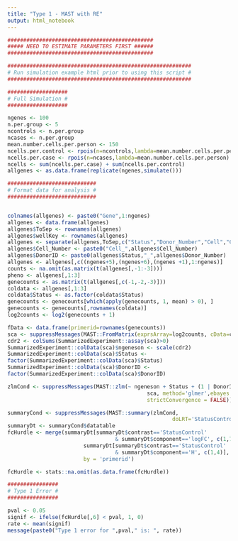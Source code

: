 ---
title: "Type 1 - MAST with RE"
output: html_notebook
---


```{r}
##############################################
##### NEED TO ESTIMATE PARAMETERS FIRST ######
##############################################

##########################################################
# Run simulation example html prior to using this script #
##########################################################

###################
# Full Simulation #
###################

ngenes <- 100
n.per.group <- 5
ncontrols <- n.per.group
ncases <- n.per.group
mean.number.cells.per.person <- 150
ncells.per.control <- rpois(n=ncontrols,lambda=mean.number.cells.per.person)
ncells.per.case <- rpois(n=ncases,lambda=mean.number.cells.per.person)
ncells <- sum(ncells.per.case) + sum(ncells.per.control)
allgenes <- as.data.frame(replicate(ngenes,simulate()))

############################
# Format data for analysis #
############################


colnames(allgenes) <- paste0("Gene",1:ngenes)
allgenes <- data.frame(allgenes)
allgenes$ToSep <- rownames(allgenes)
allgenes$wellKey <- rownames(allgenes)
allgenes <- separate(allgenes,ToSep,c("Status","Donor_Number","Cell","Cell_Number"),sep="_")
allgenes$Cell_Number <- paste0("Cell_",allgenes$Cell_Number)
allgenes$DonorID <- paste0(allgenes$Status,"_",allgenes$Donor_Number)
allgenes <- allgenes[,c((ngenes+5),(ngenes+6),(ngenes +1),1:ngenes)]
counts <- na.omit(as.matrix(t(allgenes[,-1:-3])))
pheno <- allgenes[,1:3]
genecounts <- as.matrix(t(allgenes[,c(-1,-2,-3)]))
coldata <- allgenes[,1:3]
coldata$Status <- as.factor(coldata$Status)
genecounts <- genecounts[which(apply(genecounts, 1, mean) > 0), ]
genecounts <- genecounts[,rownames(coldata)]
log2counts <- log2(genecounts + 1)

fData <- data.frame(primerid=rownames(genecounts))
sca <- suppressMessages(MAST::FromMatrix(exprsArray=log2counts, cData=coldata, fData=fData))
cdr2 <- colSums(SummarizedExperiment::assay(sca)>0)
SummarizedExperiment::colData(sca)$ngeneson <- scale(cdr2)
SummarizedExperiment::colData(sca)$Status <-
factor(SummarizedExperiment::colData(sca)$Status)
SummarizedExperiment::colData(sca)$DonorID <-
factor(SummarizedExperiment::colData(sca)$DonorID)

zlmCond <- suppressMessages(MAST::zlm(~ ngeneson + Status + (1 | DonorID),
                                            sca, method='glmer',ebayes = F,
                                            strictConvergence = FALSE))

summaryCond <- suppressMessages(MAST::summary(zlmCond,
                                                    doLRT='StatusControl'))
summaryDt <- summaryCond$datatable
fcHurdle <- merge(summaryDt[summaryDt$contrast=='StatusControl'
                                  & summaryDt$component=='logFC', c(1,7,5,6,8)],
                        summaryDt[summaryDt$contrast=='StatusControl'
                                  & summaryDt$component=='H', c(1,4)],
                        by = 'primerid')

fcHurdle <- stats::na.omit(as.data.frame(fcHurdle))

################
# Type 1 Error #
################

pval <- 0.05
signif <- ifelse(fcHurdle[,6] < pval, 1, 0)
rate <- mean(signif)
message(paste0("Type 1 error for ",pval," is: ", rate))

```


